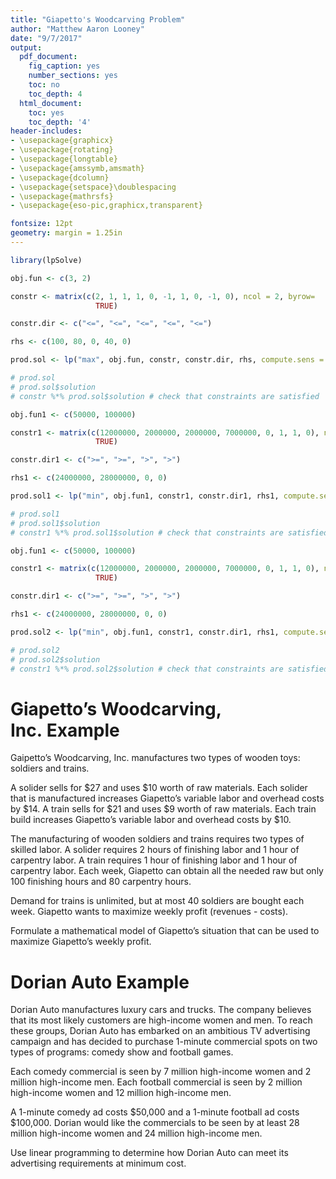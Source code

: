 ```yaml
---
title: "Giapetto's Woodcarving Problem"
author: "Matthew Aaron Looney"
date: "9/7/2017"
output:
  pdf_document:
    fig_caption: yes
    number_sections: yes
    toc: no
    toc_depth: 4
  html_document:
    toc: yes
    toc_depth: '4'
header-includes:
- \usepackage{graphicx}
- \usepackage{rotating}
- \usepackage{longtable}
- \usepackage{amssymb,amsmath}
- \usepackage{dcolumn}
- \usepackage{setspace}\doublespacing
- \usepackage{mathrsfs}
- \usepackage{eso-pic,graphicx,transparent}

fontsize: 12pt
geometry: margin = 1.25in
---
```


```r

library(lpSolve)

```
  
```r

obj.fun <- c(3, 2)

constr <- matrix(c(2, 1, 1, 1, 0, -1, 1, 0, -1, 0), ncol = 2, byrow=
                   TRUE)

constr.dir <- c("<=", "<=", "<=", "<=", "<=")

rhs <- c(100, 80, 0, 40, 0)

prod.sol <- lp("max", obj.fun, constr, constr.dir, rhs, compute.sens = TRUE)

# prod.sol
# prod.sol$solution
# constr %*% prod.sol$solution # check that constraints are satisfied
```
  
```r

obj.fun1 <- c(50000, 100000)

constr1 <- matrix(c(12000000, 2000000, 2000000, 7000000, 0, 1, 1, 0), ncol = 2, byrow=
                   TRUE)

constr.dir1 <- c(">=", ">=", ">", ">")

rhs1 <- c(24000000, 28000000, 0, 0)

prod.sol1 <- lp("min", obj.fun1, constr1, constr.dir1, rhs1, compute.sens = TRUE, all.int=F)

# prod.sol1
# prod.sol1$solution
# constr1 %*% prod.sol1$solution # check that constraints are satisfied

```
  
```r

obj.fun1 <- c(50000, 100000)

constr1 <- matrix(c(12000000, 2000000, 2000000, 7000000, 0, 1, 1, 0), ncol = 2, byrow=
                   TRUE)

constr.dir1 <- c(">=", ">=", ">", ">")

rhs1 <- c(24000000, 28000000, 0, 0)

prod.sol2 <- lp("min", obj.fun1, constr1, constr.dir1, rhs1, compute.sens = TRUE, all.int=T)

# prod.sol2
# prod.sol2$solution
# constr1 %*% prod.sol2$solution # check that constraints are satisfied
```

# Giapetto's Woodcarving, Inc. Example  
  
Gaipetto's Woodcarving, Inc. manufactures two types of wooden toys: soldiers and trains.  
  
A solider sells for $27 and uses $10 worth of raw materials. Each solider that is manufactured increases Giapetto's variable labor and overhead costs by $14. A train sells for $21 and uses $9 worth of raw materials. Each train build increases Giapetto's variable labor and overhead costs by $10.  
  
The manufacturing of wooden soldiers and trains requires two types of skilled labor. A solider requires 2 hours of finishing labor and 1 hour of carpentry labor. A train requires 1 hour of finishing labor and 1 hour of carpentry labor. Each week, Giapetto can obtain all the needed raw but only 100 finishing hours and 80 carpentry hours.  
  
Demand for trains is unlimited, but at most 40 soldiers are bought each week. Giapetto wants to maximize weekly profit (revenues - costs).  
  
Formulate a mathematical model of Giapetto's situation that can be used to maximize Giapetto's weekly profit.  
  
  
  
  
  
  
# Dorian Auto Example  
  
Dorian Auto manufactures luxury cars and trucks. The company believes that its most likely customers are high-income women and men. To reach these groups, Dorian Auto has embarked on an ambitious TV advertising campaign and has decided to purchase 1-minute commercial spots on two types of programs: comedy show and football games.  
  
Each comedy commercial is seen by 7 million high-income women and 2 million high-income men. Each football commercial is seen by 2 million high-income women and 12 million high-income men.  
  
A 1-minute comedy ad costs $50,000 and a 1-minute football ad costs $100,000. Dorian would like the commercials to be seen by at least 28 million high-income women and 24 million high-income men.  
  
Use linear programming to determine how Dorian Auto can meet its advertising requirements at minimum cost.  
  









